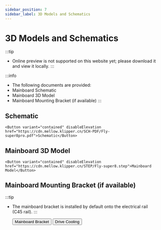 ```yaml
---
sidebar_position: 7
sidebar_label: 3D Models and Schematics
---
```




# 3D Models and Schematics


:::tip
* Online preview is not supported on this website yet; please download it and view it locally.
:::

:::info
* The following documents are provided:
* Mainboard Schematic
* Mainboard 3D Model
* Mainboard Mounting Bracket (if available)
:::

## Schematic

    <Button variant="contained" disableElevation href="https://cdn.mellow.klipper.cn/SCH-PDF/Fly-super8pro.pdf">Schematic</Button>


## Mainboard 3D Model

    <Button variant="contained" disableElevation href="https://cdn.mellow.klipper.cn/STEP/Fly-super8.step">Mainboard Model</Button>


## Mainboard Mounting Bracket (if available)

:::tip
* The mainboard bracket is installed by default onto the electrical rail (C45 rail).
:::

    <Button variant="contained" disableElevation href="https://www.printables.com/model/351445-snakeoilxys-mellow-super-8-din-mounter-remix">Mainboard Bracket</Button>
    <Button variant="contained" disableElevation href="https://www.printables.com/model/521770-voron-mellow-super8-pro-drives-dual-fans">Drive Cooling</Button>
